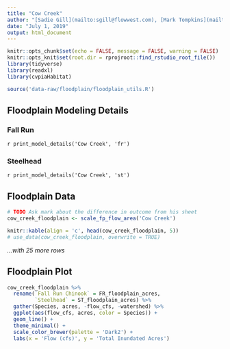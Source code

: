 ```yaml
---
title: "Cow Creek"
author: "[Sadie Gill](mailto:sgill@flowwest.com), [Mark Tompkins](mailto:mtompkins@flowwest.com)"
date: "July 1, 2019"
output: html_document
---
```


```r
knitr::opts_chunk$set(echo = FALSE, message = FALSE, warning = FALSE)
knitr::opts_knit$set(root.dir = rprojroot::find_rstudio_root_file())
library(tidyverse)
library(readxl)
library(cvpiaHabitat)
```

```r
source('data-raw/floodplain/floodplain_utils.R')
```

## Floodplain Modeling Details

### Fall Run
`r print_model_details('Cow Creek', 'fr')`

### Steelhead
`r print_model_details('Cow Creek', 'st')`


## Floodplain Data

```r
# TODO Ask mark about the difference in outcome from his sheet
cow_creek_floodplain <- scale_fp_flow_area('Cow Creek')

knitr::kable(align = 'c', head(cow_creek_floodplain, 5)) 
# use_data(cow_creek_floodplain, overwrite = TRUE)
```

*...with 25 more rows*

## Floodplain Plot
```r
cow_creek_floodplain %>% 
  rename(`Fall Run Chinook` = FR_floodplain_acres,
         `Steelhead` = ST_floodplain_acres) %>% 
  gather(Species, acres, -flow_cfs, -watershed) %>% 
  ggplot(aes(flow_cfs, acres, color = Species)) +
  geom_line() +
  theme_minimal() +
  scale_color_brewer(palette = 'Dark2') +
  labs(x = 'Flow (cfs)', y = 'Total Inundated Acres')
```
